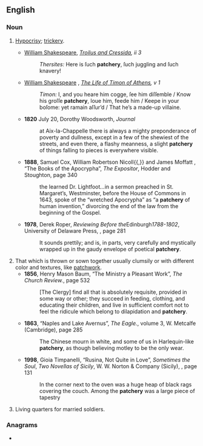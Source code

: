 ==English==

===Noun===
{{en-noun|~|patcheries}}

# [[hypocrisy|Hypocrisy]]; [[trickery]].
#* {{circa|1602}} [[w:William Shakespeare|William Shakespeare]], ''[[w:Troilus and Cressida|Troilus and Cressida]], ii 3''
#*: ''Thersites:'' Here is ſuch '''patchery''', ſuch juggling and ſuch knavery!
#* {{ante|1623}} [[w:William Shakespeare|William Shakespeare]] {{qualifier|debated}}, ''[[w:The Life of Timon of Athens|The Life of Timon of Athens]], v 1''
#*: ''Timon:'' I, and you heare him cogge, ſee him diſſemble<!--,--> / Know his groſſe '''patchery''', loue him, feede him<!--,--> / Keepe in your boſome: yet ramain aſſur’d / That he’s a made-up villaine.
#* '''1820''' July 20, Dorothy Woodsworth, ''Journal''
#*: at Aix-la-Chappelle there is always a mighty preponderance of poverty and dullness, except in a few of the shewiest of the streets, and even there, a flashy meanness, a slight '''patchery''' of things falling to pieces is everywhere visible.
#* '''1888''', Samuel Cox, William Robertson Nicoll{{,}} and James Moffatt {{qualifier|editors}}, “The Books of the Apocrypha”, ''The Expositor'', Hodder and Stoughton, page 340
#*: the learned Dr. Lightfoot''...''in a sermon preached in St. Margaret’s, Westminster, before the House of Commons in 1643, spoke of the “wretched Apocrypha” as “a '''patchery''' of human invention,” divorcing the end of the law from the beginning of the Gospel.
#* '''1978''', Derek Roper, ''Reviewing Before the ''Edinburgh'' 1788-1802'', University of Delaware Press, {{ISBN|0874131286}}, page 281
#*: It sounds prettily; and is, in parts, very carefully and mystically wrapped up in the gaudy envelope of poetical '''patchery'''.
# That which is thrown or sown together usually clumsily or with different color and textures, like [[patchwork]].
#* '''1856''', Henry Mason Baum, “The Ministry a Pleasant Work”, ''The Church Review.'', page 532
#*: [The Clergy] find all that is absolutely requisite, provided in some way or other; they succeed in feeding, clothing, and educating their children, and live in sufficient comfort not to feel the ridicule which belong to dilapidation and '''patchery'''.
#* '''1863''', “Naples and Lake Avernus”, ''The Eagle.'', volume 3, W. Metcalfe (Cambridge), page 285
#*: The Chinese mourn in white, and some of us in Harlequin-like '''patchery''', as though believing motley to be the only wear.
#* '''1998''', Gioia Timpanelli, “Rusina, Not Quite in Love”, ''Sometimes the Soul'', ''Two Novellas of Sicily'', W. W. Norton & Company (Sicily), {{ISBN|0393027449}}, page 131
#*: In the corner next to the oven was a huge heap of black rags covering the couch. Among the '''patchery''' was a large piece of tapestry
# {{lb|en|UK|military|historical}} Living quarters for married soldiers.

===Anagrams===
* {{anagrams|en|a=acehprty|petchary}}